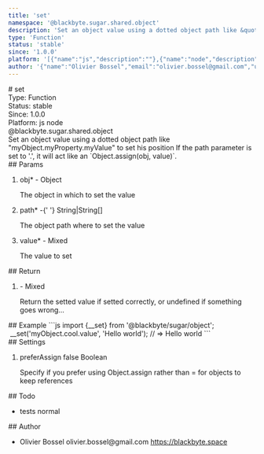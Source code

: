 ```yaml
---
title: 'set'
namespace: '@blackbyte.sugar.shared.object'
description: 'Set an object value using a dotted object path like &quot;myObject.myProperty.myValue&quot; to set his position If the path parameter is set to &#39;.&#39;, it will act like an `Object.assign(obj, value)`.'
type: 'Function'
status: 'stable'
since: '1.0.0'
platform: '[{"name":"js","description":""},{"name":"node","description":""}]'
author: '{"name":"Olivier Bossel","email":"olivier.bossel@gmail.com","url":"https://blackbyte.space"}'
---
```


<div class="docmap-mdx">
  # set
  <div class="_metas">
    <div class="_type">
      <span class="_type-label">Type:</span>
      <span class="_type-value">Function</span>
    </div>
    <div class="_status">
      <span class="_status-label">Status:</span>
      <span class="_status-value -stable">stable</span>
    </div>
    <div class="_since">
      <span class="_since-label">Since:</span>
      <span class="_since-value">1.0.0</span>
    </div>
    <div class="_platform">
      <span class="_platform-label">Platform:</span>
      <span class="_platform-value -js">js</span>
      <span class="_platform-value -node">node</span>
    </div>
  </div>
  <div class="_namespace">@blackbyte.sugar.shared.object</div>
  <div class="_description typo-lead typo-format">
    Set an object value using a dotted object path like
    &quot;myObject.myProperty.myValue&quot; to set his position If the path
    parameter is set to &#39;.&#39;, it will act like an `Object.assign(obj,
    value)`.
  </div>
  <div class="_params">
    ## Params
    <ol class="_list">
      <li class="_item">
        <span class="_name">
          obj<span class="_required">*</span>
        </span>
        <span class="_default">-</span> <span class="_type">Object</span>
        <p class="_description">The object in which to set the value</p>
      </li>
      <li class="_item">
        <span class="_name">
          path<span class="_required">*</span>
        </span>
        <span class="_default">-</span>{' '}
        <span class="_type">String&vert;String&lsqb;&rsqb;</span>
        <p class="_description">The object path where to set the value</p>
      </li>
      <li class="_item">
        <span class="_name">
          value<span class="_required">*</span>
        </span>
        <span class="_default">-</span> <span class="_type">Mixed</span>
        <p class="_description">The value to set</p>
      </li>
    </ol>
  </div>
  <div class="_return">
    ## Return
    <ol class="_list">
      <li class="_item">
        <span class="_default">-</span>
        <span class="_type">Mixed</span>
        <p class="_description">
          Return the setted value if setted correctly&comma; or undefined if
          something goes wrong&period;&period;&period;
        </p>
      </li>
    </ol>
  </div>
  <div class="_examples">
    ## Example ```js import {__set} from '@blackbyte/sugar/object';
     __set('myObject.cool.value', 'Hello world'); // => Hello world ```
  </div>
  <div class="_settings">
    ## Settings
    <ol class="_list">
      <li class="_item">
        <span class="_name">preferAssign</span>
        <span class="_default">false</span> <span class="_type">Boolean</span>
        <p class="_description">
          Specify if you prefer using Object.assign rather than = for objects to
          keep references
        </p>
      </li>
    </ol>
  </div>
  <div class="_todo">
    ## Todo
    <ul class="_list">
      <li class="_item">
        <span class="_description">tests</span>
        <span class="_priority -normal">normal</span>
      </li>
    </ul>
  </div>
  <div class="_author">
    ## Author
    <ul class="_list">
      <li class="_item">
        <span class="_name">Olivier Bossel</span>
        <span class="_email">olivier.bossel@gmail.com</span>
        <a href="https://blackbyte.space" target="_blank" class="_url">
          https://blackbyte.space
        </a>
      </li>
    </ul>
  </div>
</div>

